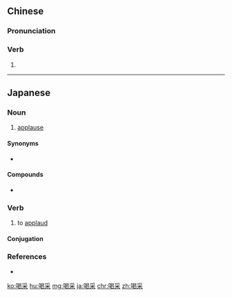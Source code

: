 ==Chinese==
{{zh-forms}}

===Pronunciation===
{{zh-pron
|m=hècǎi
|c=hot3 coi2
|mn=hat-chhái
|cat=v
}}

===Verb===
{{zh-verb}}

# {{zh-alt-form|喝彩|to [[acclaim]]; to [[cheer]]}}

----

==Japanese==
{{ja-kanjitab|かつ|k1=かっ|さい|yomi=o}}

===Noun===
{{ja-noun|かっさい}}

# [[applause]]
#: {{ja-usex|聴衆の'''喝采'''を受けた。|ちょうしゅう の '''かっさい''' を うけた。|It received the applause of the audience.}}

====Synonyms====
* {{ja-r|拍手|はくしゅ}}

====Compounds====
* {{ja-r|拍手喝采|はくしゅ かっさい}}

===Verb===
{{ja-verb-suru|かっさい}}

# to [[applaud]]

====Conjugation====
{{ja-suru|かっさい}}

===References===
* {{R:Shogakukan}}

[[ko:喝采]]
[[hu:喝采]]
[[mg:喝采]]
[[ja:喝采]]
[[chr:喝采]]
[[zh:喝采]]
